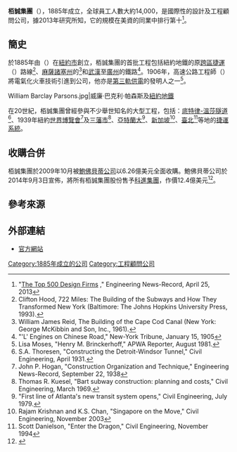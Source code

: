 {{noteTA
|G1=USStates
}}
{{Infobox company
|name      = '''栢誠集團'''
|logo      = 
|type              = [[子公司|子公司]]
|industry          = 工程、設計、規劃
|founded           = 1885年
|founder           = {{link-en|威廉·巴克利·帕森斯|William Barclay Parsons}}
|location_city     = [[美國|美國]][[紐約市|紐約市]][[賓州廣場一號|賓州廣場一號]]
|location          = <!--modifies "Headquarters" entry-->
|locations         = [[紐約|紐約]]、[[倫敦|倫敦]]、[[杜拜|杜拜]]、[[香港|香港]]、[[新加坡|新加坡]]、[[悉尼|悉尼]]和全球另外150個辦公室
|key_people        = 喬治·J·皮爾遜（總裁及CEO）
|area_served       = 全球
|products          = 設計及工程顧問
|num_employees     = 大約14,000
|parent            = [[科進集團|科進集團]]
|homepage          = {{URL|http://www.pbworld.com}}
}}
'''栢誠集團'''（{{lang-en|Parsons Brinckerhoff}}），1885年成立，全球員工人數大約14,000，是國際性的設計及工程顧問公司，據2013年研究所知，它的規模在美資的同業中排行第十<ref>"[http://enr.construction.com/toplists/Top-Design-Firms/001-100.asp The Top 500 Design Firms] {{Wayback|url=http://enr.construction.com/toplists/Top-Design-Firms/001-100.asp |date=20151026141207 }}," Engineering News-Record, April 25, 2013</ref>。

==簡史==
於1885年由{{link-en|威廉·巴克利·帕森斯|William Barclay Parsons}}（{{lang|en|William Barclay Parsons}}）在[[紐約市|紐約市]]創立，栢誠集團的首批工程包括紐約地鐵的原[[跨區捷運公司|跨區捷運]]（{{lang|en|IRT}}）路線<ref>Clifton Hood, 722 Miles: The Building of the Subways and How They Transformed New York (Baltimore: The Johns Hopkins University Press, 1993).</ref>、[[麻薩諸塞州|麻薩諸塞州]]的{{link-en|科德角運河|Cape Cod Canal}}<ref>William James Reid, The Building of the Cape Cod Canal (New York: George McKibbin and Son, Inc., 1961).</ref>和[[武漢|武漢]]至[[廣州|廣州]]的鐵路<ref>"'L' Engines on Chinese Road," New-York Tribune, January 15, 1905</ref>。1906年，高速公路工程師{{link-en|亨利·布林克霍夫|Henry M. Brinckerhoff}}（{{lang|en|Henry M. Brinckerhoff}}）將電氣化火車技術引進到公司，他亦是[[第三軌供電|第三軌供電]]的發明人之一<ref>Lisa Moses, "Henry M. Brinckerhoff," APWA Reporter, August 1981.</ref>。

<gallery mode=packed heights=150px style="text-align:left">
William Barclay Parsons.jpg|威廉·巴克利·帕森斯及[[紐約地鐵|紐約地鐵]]
</gallery>

在20世紀，栢誠集團曾經參與不少舉世知名的大型工程，包括：[[底特律-溫莎隧道|底特律-溫莎隧道]]<ref>S.A. Thoresen, "Constructing the Detroit-Windsor Tunnel," Civil Engineering, April 1931.</ref>、1939年紐約[[世界博覽會|世界博覽會]]<ref>John P. Hogan, "Construction Organization and Technique," Engineering News-Record, September 22, 1938</ref>及[[三藩市灣區捷運系統|三藩市]]<ref>Thomas R. Kuesel, "Bart subway construction: planning and costs," Civil Engineering, March 1969.</ref>、[[亞特蘭大都市區快速運輸局|亞特蘭大]]<ref>"First line of Atlanta's new transit system opens," Civil Engineering, July 1979.</ref>、[[新加坡地鐵|新加坡]]<ref>Rajam Krishnan and K.S. Chan, "Singapore on the Move," Civil Engineering, November 2003</ref>、[[臺北捷運|臺北]]<ref>Scott Danielson, "Enter the Dragon," Civil Engineering, November 1994</ref>等地的[[捷運系統|捷運系統]]。

==收購合併==
栢誠集團於2009年10月被[[鮑佛貝蒂公司|鮑佛貝蒂公司]]以6.26億美元全面收購。鮑佛貝蒂公司於2014年9月3日宣佈，將所有栢誠集團股份售予[[科進集團|科進集團]]，作價12.4億美元<ref>{{Cite web |url=http://online.wsj.com/articles/balfour-beatty-to-sell-parsons-brinckerhoff-to-wsp-global-1409778904 |title=存档副本 |access-date=2014-09-05 |archive-date=2014-09-14 |archive-url=https://web.archive.org/web/20140914133909/http://online.wsj.com/articles/balfour-beatty-to-sell-parsons-brinckerhoff-to-wsp-global-1409778904 |dead-url=no }}</ref>。

==參考來源==
{{reflist|30em}}

==外部連結==
*[https://www.wsp.com/zh-CN 官方網站]{{zh-cn}}

[[Category:1885年成立的公司|Category:1885年成立的公司]]
[[Category:工程顧問公司|Category:工程顧問公司]]